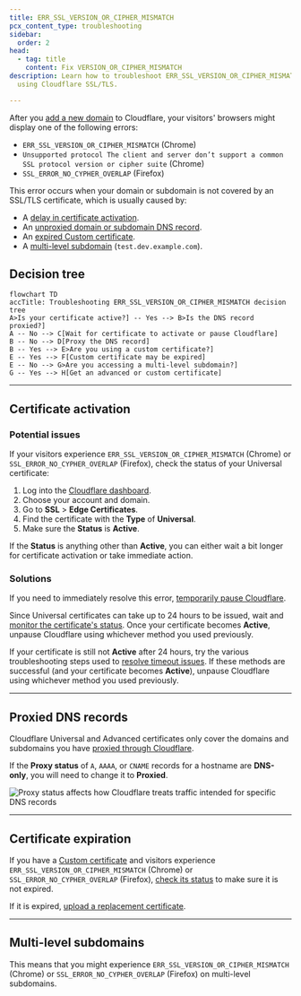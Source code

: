 ```yaml
---
title: ERR_SSL_VERSION_OR_CIPHER_MISMATCH
pcx_content_type: troubleshooting
sidebar:
  order: 2
head:
  - tag: title
    content: Fix VERSION_OR_CIPHER_MISMATCH
description: Learn how to troubleshoot ERR_SSL_VERSION_OR_CIPHER_MISMATCH when
  using Cloudflare SSL/TLS.

---
```



After you [add a new domain](/fundamentals/manage-domains/add-site/) to Cloudflare, your visitors' browsers might display one of the following errors:

* `ERR_SSL_VERSION_OR_CIPHER_MISMATCH` (Chrome)
* `Unsupported protocol The client and server don’t support a common SSL protocol version or cipher suite` (Chrome)
* `SSL_ERROR_NO_CYPHER_OVERLAP` (Firefox)

This error occurs when your domain or subdomain is not covered by an SSL/TLS certificate, which is usually caused by:

* A [delay in certificate activation](#certificate-activation).
* An [unproxied domain or subdomain DNS record](#proxied-dns-records).
* An [expired Custom certificate](#certificate-expiration).
* A [multi-level subdomain](#multi-level-subdomains) (`test.dev.example.com`).

## Decision tree

```mermaid
flowchart TD
accTitle: Troubleshooting ERR_SSL_VERSION_OR_CIPHER_MISMATCH decision tree
A>Is your certificate active?] -- Yes --> B>Is the DNS record proxied?]
A -- No --> C[Wait for certificate to activate or pause Cloudflare]
B -- No --> D[Proxy the DNS record]
B -- Yes --> E>Are you using a custom certificate?]
E -- Yes --> F[Custom certificate may be expired]
E -- No --> G>Are you accessing a multi-level subdomain?]
G -- Yes --> H[Get an advanced or custom certificate]
```

***

## Certificate activation

<Render file="universal-ssl-enable-full" />

### Potential issues

If your visitors experience `ERR_SSL_VERSION_OR_CIPHER_MISMATCH` (Chrome) or `SSL_ERROR_NO_CYPHER_OVERLAP` (Firefox), check the status of your Universal certificate:

1. Log into the [Cloudflare dashboard](https://dash.cloudflare.com).
2. Choose your account and domain.
3. Go to **SSL** > **Edge Certificates**.
4. Find the certificate with the **Type** of **Universal**.
5. Make sure the **Status** is **Active**.

If the **Status** is anything other than **Active**, you can either wait a bit longer for certificate activation or take immediate action.

### Solutions

If you need to immediately resolve this error, [temporarily pause Cloudflare](/fundamentals/manage-domains/pause-cloudflare/).

Since Universal certificates can take up to 24 hours to be issued, wait and [monitor the certificate's status](/ssl/reference/certificate-statuses/#ssltls). Once your certificate becomes **Active**, unpause Cloudflare using whichever method you used previously.

If your certificate is still not **Active** after 24 hours, try the various troubleshooting steps used to [resolve timeout issues](/ssl/edge-certificates/universal-ssl/troubleshooting/#resolve-a-timed-out-state). If these methods are successful (and your certificate becomes **Active**), unpause Cloudflare using whichever method you used previously.

***

## Proxied DNS records

Cloudflare Universal and Advanced certificates only cover the domains and subdomains you have [proxied through Cloudflare](/dns/proxy-status/).

If the **Proxy status** of `A`, `AAAA`, or `CNAME` records for a hostname are **DNS-only**, you will need to change it to **Proxied**.

![Proxy status affects how Cloudflare treats traffic intended for specific DNS records](~/assets/images/dns/proxy-status-screenshot.png)

***

## Certificate expiration

If you have a [Custom certificate](/ssl/edge-certificates/custom-certificates/) and visitors experience `ERR_SSL_VERSION_OR_CIPHER_MISMATCH` (Chrome) or `SSL_ERROR_NO_CYPHER_OVERLAP` (Firefox), [check its status](/ssl/reference/certificate-statuses/#ssltls) to make sure it is not expired.

If it is expired, [upload a replacement certificate](/ssl/edge-certificates/custom-certificates/renewing/).

***

## Multi-level subdomains

<Render file="ussl-limitations-table" />

This means that you might experience `ERR_SSL_VERSION_OR_CIPHER_MISMATCH` (Chrome) or `SSL_ERROR_NO_CYPHER_OVERLAP` (Firefox) on multi-level subdomains.

<Render file="ussl-limitations-solutions" />
